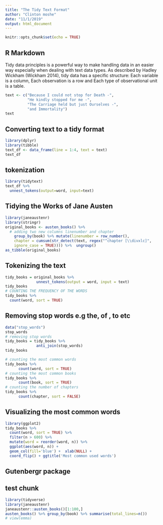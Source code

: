 ```yaml
---
title: "The Tidy Text Format"
author: "Clinton moshe"
date: "11/1/2019"
output: html_document
---
```


```r
knitr::opts_chunk$set(echo = TRUE)
```

## R Markdown
Tidy data principles is a powerful way to make handling data in an easier way especially when dealing with text data types. As described by
Hadley Wickham (Wickham 2014), tidy data has a specific structure: Each variable is a column, Each observation is a row and Each type of observational unit is a table.


```r
text <- c("Because I could not stop for Death -",
          "He kindly stopped for me -",
          "The Carriage held but just Ourselves -",
          "and Immortality")
text
```
## Converting text to a tidy format
```r
library(dplyr)
library(tibble)
text_df <- data_frame(line = 1:4, text = text)
text_df
```
## tokenization
```r
library(tidytext)
text_df %>% 
  unnest_tokens(output=word, input=text)
```
## Tidying the Works of Jane Austen
```r
library(janeaustenr)
library(stringr)
original_books <- austen_books() %>%
  # adding two new columns linenumber and chapter
    group_by(book) %>% mutate(linenumber = row_number(),
    chapter = cumsum(str_detect(text, regex("^chapter [\\divxlc]",
    ignore_case = TRUE)))) %>%  ungroup()
as_tibble(original_books)
```
## Tokenizing the text
```r
tidy_books = original_books %>%
              unnest_tokens(output = word, input = text)
tidy_books
# COUNTING THE FREQUENCY OF THE WORDS
tidy_books %>% 
  count(word, sort = TRUE)
```
## Removing stop words e.g the, of , to etc
```r
data("stop_words")
stop_words
# removing stop words
tidy_books = tidy_books %>% 
              anti_join(stop_words)
tidy_books

# counting the most common words
tidy_books %>% 
      count(word, sort = TRUE)
# counting the most common books
tidy_books %>% 
      count(book, sort = TRUE)
# counting the number of chapters
tidy_books %>% 
      count(chapter, sort = FALSE)
```
## Visualizing the most common words
```r
library(ggplot2)
tidy_books %>%
  count(word, sort = TRUE) %>%
  filter(n > 600) %>%
  mutate(word = reorder(word, n)) %>%
  ggplot(aes(word, n)) +
  geom_col(fill='blue') +  xlab(NULL) + 
  coord_flip() + ggtitle('Most common used words')
```
## Gutenbergr package


## test chunk
```r
library(tidyverse)
library(janeaustenr)
janeaustenr::austen_books()[1:100,]
austen_books() %>% group_by(book) %>% summarise(total_lines=n())
# view(emma)
```


